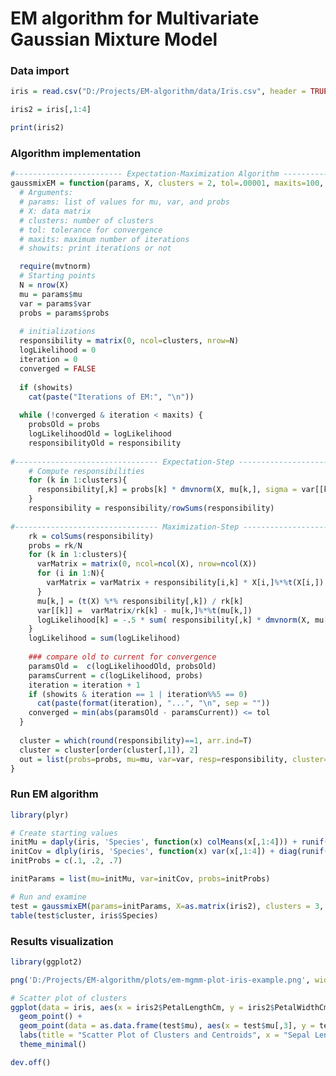 # EM algorithm for Multivariate Gaussian Mixture Model

### Data import
```R
iris = read.csv("D:/Projects/EM-algorithm/data/Iris.csv", header = TRUE, sep = ",") 

iris2 = iris[,1:4]

print(iris2)
```

### Algorithm implementation
```R
#------------------------ Expectation-Maximization Algorithm -----------------------
gaussmixEM = function(params, X, clusters = 2, tol=.00001, maxits=100, showits=T){
  # Arguments: 
  # params: list of values for mu, var, and probs
  # X: data matrix
  # clusters: number of clusters
  # tol: tolerance for convergence
  # maxits: maximum number of iterations
  # showits: print iterations or not

  require(mvtnorm)
  # Starting points
  N = nrow(X)
  mu = params$mu
  var = params$var
  probs = params$probs
  
  # initializations
  responsibility = matrix(0, ncol=clusters, nrow=N)
  logLikelihood = 0
  iteration = 0
  converged = FALSE
  
  if (showits)
    cat(paste("Iterations of EM:", "\n"))
  
  while (!converged & iteration < maxits) { 
    probsOld = probs
    logLikelihoodOld = logLikelihood
    responsibilityOld = responsibility
    
#-------------------------------- Expectation-Step ---------------------------------
    # Compute responsibilities
    for (k in 1:clusters){
      responsibility[,k] = probs[k] * dmvnorm(X, mu[k,], sigma = var[[k]], log=F)
    }
    responsibility = responsibility/rowSums(responsibility)
    
#-------------------------------- Maximization-Step --------------------------------
    rk = colSums(responsibility)
    probs = rk/N
    for (k in 1:clusters){
      varMatrix = matrix(0, ncol=ncol(X), nrow=ncol(X))
      for (i in 1:N){
        varMatrix = varMatrix + responsibility[i,k] * X[i,]%*%t(X[i,])
      }
      mu[k,] = (t(X) %*% responsibility[,k]) / rk[k]
      var[[k]] =  varMatrix/rk[k] - mu[k,]%*%t(mu[k,])
      logLikelihood[k] = -.5 * sum( responsibility[,k] * dmvnorm(X, mu[k,], sigma = var[[k]], log=T) )
    }
    logLikelihood = sum(logLikelihood)
    
    ### compare old to current for convergence
    paramsOld =  c(logLikelihoodOld, probsOld)
    paramsCurrent = c(logLikelihood, probs)
    iteration = iteration + 1
    if (showits & iteration == 1 | iteration%%5 == 0)
      cat(paste(format(iteration), "...", "\n", sep = ""))
    converged = min(abs(paramsOld - paramsCurrent)) <= tol
  }
  
  cluster = which(round(responsibility)==1, arr.ind=T)
  cluster = cluster[order(cluster[,1]), 2]
  out = list(probs=probs, mu=mu, var=var, resp=responsibility, cluster=cluster, logLikelihood=logLikelihood)
} 
```

### Run EM algorithm
```R
library(plyr)

# Create starting values
initMu = daply(iris, 'Species', function(x) colMeans(x[,1:4])) + runif(4, 0, .5)
initCov = dlply(iris, 'Species', function(x) var(x[,1:4]) + diag(runif(4, 0, .5)))
initProbs = c(.1, .2, .7)

initParams = list(mu=initMu, var=initCov, probs=initProbs)  

# Run and examine
test = gaussmixEM(params=initParams, X=as.matrix(iris2), clusters = 3, tol=1e-8, maxits=1500, showits=T)
table(test$cluster, iris$Species)
```

### Results visualization
```R
library(ggplot2)

png('D:/Projects/EM-algorithm/plots/em-mgmm-plot-iris-example.png', width=1080, height=2160)

# Scatter plot of clusters
ggplot(data = iris, aes(x = iris2$PetalLengthCm, y = iris2$PetalWidthCm, color = as.factor(test$cluster))) +
  geom_point() +
  geom_point(data = as.data.frame(test$mu), aes(x = test$mu[,3], y = test$mu[,4]), color = "black", size = 4) +
  labs(title = "Scatter Plot of Clusters and Centroids", x = "Sepal Length", y = "Sepal Width") +
  theme_minimal()

dev.off()
```